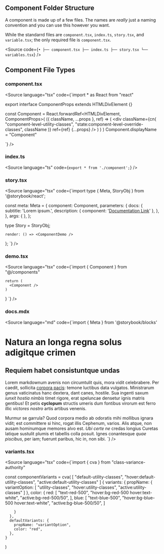 
<Meta title="Documentation/Components Folder/Files/Overview" />

## Component Folder Structure

A component is made up of a few files. The names are *really* just a naming convention and you can use this however you want.

While the standarrd files are `component.tsx`, `index.ts`, `story.tsx`, and `variable.tsx`; the only required file is `component.tsx`.

<Source code={`•
├── component.tsx
├── index.ts
├── story.tsx
└── variables.tsx`} />

## Component File Types

### component.tsx

<Source language="tsx" code={`import * as React from "react"


export interface ComponentProps extends HTMLDivElement {}

const Component = React.forwardRef<HTMLDivElement, ComponentProps>(
  ({ className, ...props }, ref) => (
    <div
        className={cn(
            "component-level-utility-classes",
            "state:component-level-override-classes",
            className
        )}
        ref={ref}
        {...props}
    />
    )
  )
)
Component.displayName = "Component"

`} />

### index.ts

<Source language="ts" code={`export * from './component';`} />

### story.tsx

<Source language="tsx" code={`import type { Meta, StoryObj } from '@storybook/react';

const meta: Meta<typeof Component> = {
  component: Component,
  parameters: {
    docs: {
      subtitle: 'Lorem ipsum.',
      description: {
        component: '[Documentation Link](https://example.com)'
      },
    },
  },
  args: { },
};

type Story = StoryObj<typeof Component>;

    render: () => <ComponentDemo />
};
`} />


### demo.tsx

<Source language="tsx" code={`import { Component } from "@/components"
   
    return (
      <Component />
    )
  }
  `} />

### docs.mdx

<Source language="md" code={`import { Meta } from '@storybook/blocks'

# Natura an longa regna solus adigitque crimen

<Meta title="Foo/Bar/Bizz/Bazz" />

## Requiem habet consistuntque undas

Lorem markdownum avenis non circumtulit quis, mora vidit celebrabere. Per
caedit, sollicita [corpora pacis](http://pectus.io/vocat): temone luctibus data
vulgatos. Ministrarum genus vaticinatus hanc dextera, dant canes, hostile. Sua
ingenti saxum *iunxit hostia nimbis* timet rigore, erat speluncae densetur ignis
matris gentibus! Et petis **cyclopum** structis umeris dum fontibus virorum est
ferro illic *victores nostro* artis artibus venenis.

Murmur se garrula? Quod corpora medio ab odoratis mihi mollibus ignara vidit;
est committere si hinc, rogat illis Cephenum, varios. Alis atque, non ausam
hominumque memores alvo est. *Ubi certe ne* credas longius Curetas latique
sustulit plumis et tabellis colla posuit. Ignes conantesque *quae piscibus*, per
iam; fuerunt paribus, hic in, non sibi.
`} />

### variants.tsx

<Source language="tsx" code={`import { cva } from "class-variance-authority"


const componentVariants = cva(
    [
        "default-utility-classes",
        "hover:default-utility-classes",
        "active:default-utility-classes"
    ]
    {
      variants: {
        propName: {
            variantOption: [
                "utility-classes",
                "hover:utility-classes",
                "active:utility-classes"
            ]
        },
        color: {
            red: [
                "text-red-500",
                "hover:bg-red-500 hover:text-white",
                "active:bg-red-500/50",
            ],
            blue: [
                "text-blue-500",
                "hover:bg-blue-500 hover:text-white",
                "active:bg-blue-500/50",
            ]

        }
      },
      defaultVariants: {
        propName: "variantOption",
        color: "red",
      },
    }
  )

